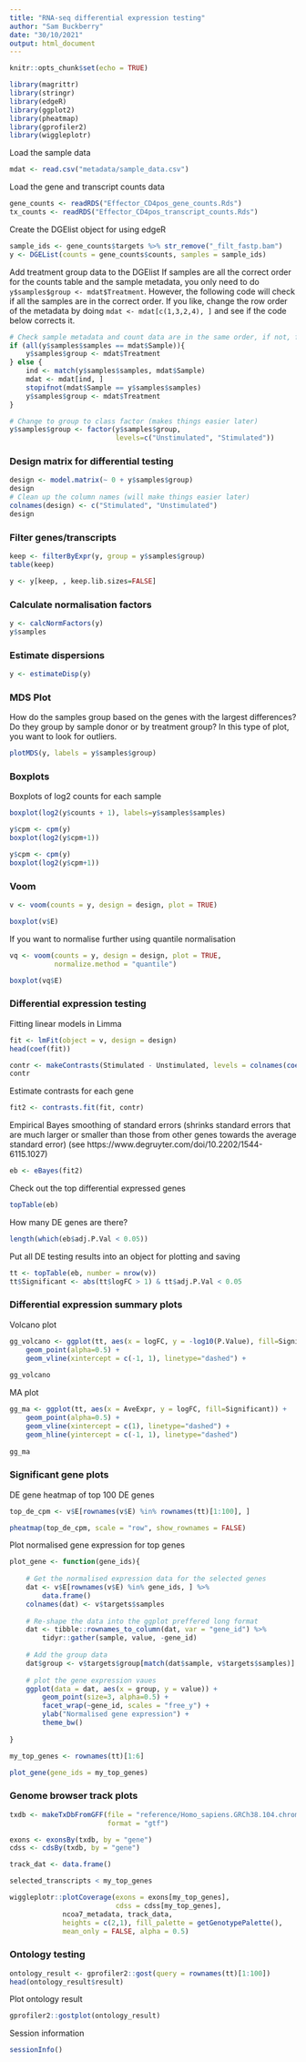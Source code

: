 ```yaml
---
title: "RNA-seq differential expression testing"
author: "Sam Buckberry"
date: "30/10/2021"
output: html_document
---
```


```r
knitr::opts_chunk$set(echo = TRUE)
```

```r
library(magrittr)
library(stringr)
library(edgeR)
library(ggplot2)
library(pheatmap)
library(gprofiler2)
library(wiggleplotr)
```

Load the sample data
```r
mdat <- read.csv("metadata/sample_data.csv")
```

Load the gene and transcript counts data
```r
gene_counts <- readRDS("Effector_CD4pos_gene_counts.Rds") 
tx_counts <- readRDS("Effector_CD4pos_transcript_counts.Rds")
```

Create the DGElist object for using edgeR
```r
sample_ids <- gene_counts$targets %>% str_remove("_filt_fastp.bam")
y <- DGEList(counts = gene_counts$counts, samples = sample_ids)

```

Add treatment group data to the DGElist
If samples are all the correct order for the counts table and the sample metadata, you only need to do `y$samples$group <- mdat$Treatment`. However, the following code will check if all the samples are in the correct order. If you like, change the row order of the metadata by doing `mdat <- mdat[c(1,3,2,4), ]` and see if the code below corrects it. 

```r

# Check sample metadata and count data are in the same order, if not, fix. 
if (all(y$samples$samples == mdat$Sample)){
    y$samples$group <- mdat$Treatment
} else {
    ind <- match(y$samples$samples, mdat$Sample)
    mdat <- mdat[ind, ]
    stopifnot(mdat$Sample == y$samples$samples)
    y$samples$group <- mdat$Treatment
}

# Change to group to class factor (makes things easier later)
y$samples$group <- factor(y$samples$group,
                          levels=c("Unstimulated", "Stimulated"))


```

### Design matrix for differential testing
```r
design <- model.matrix(~ 0 + y$samples$group)
design
# Clean up the column names (will make things easier later)
colnames(design) <- c("Stimulated", "Unstimulated")
design
```

### Filter genes/transcripts

```r
keep <- filterByExpr(y, group = y$samples$group)
table(keep)

y <- y[keep, , keep.lib.sizes=FALSE]
```

### Calculate normalisation factors
```r
y <- calcNormFactors(y)
y$samples
```

### Estimate dispersions
```r
y <- estimateDisp(y)
```

### MDS Plot
How do the samples group based on the genes with the largest differences? Do they group by sample donor or by treatment group? In this type of plot, you want to look for outliers. 

```r
plotMDS(y, labels = y$samples$group)
```

### Boxplots

Boxplots of log2 counts for each sample
```r
boxplot(log2(y$counts + 1), labels=y$samples$samples)
```

```r
y$cpm <- cpm(y)
boxplot(log2(y$cpm+1))
```

```r
y$cpm <- cpm(y)
boxplot(log2(y$cpm+1))
```

### Voom
```r
v <- voom(counts = y, design = design, plot = TRUE)
```


```r
boxplot(v$E)
```

If you want to normalise further using quantile normalisation
```r
vq <- voom(counts = y, design = design, plot = TRUE,
           normalize.method = "quantile")
```

```r
boxplot(vq$E)
```



### Differential expression testing

Fitting linear models in Limma
```r
fit <- lmFit(object = v, design = design)
head(coef(fit))
```
```r
contr <- makeContrasts(Stimulated - Unstimulated, levels = colnames(coef(fit)))
contr
```

Estimate contrasts for each gene
```r
fit2 <- contrasts.fit(fit, contr)
```

Empirical Bayes smoothing of standard errors (shrinks standard errors that are much larger or smaller than those from other genes towards the average standard error) (see https://www.degruyter.com/doi/10.2202/1544-6115.1027)
```r
eb <- eBayes(fit2)
```

Check out the top differential expressed genes
```r
topTable(eb)
```

How many DE genes are there?
```r
length(which(eb$adj.P.Val < 0.05))
```

Put all DE testing results into an object for plotting and saving
```r
tt <- topTable(eb, number = nrow(v))
tt$Significant <- abs(tt$logFC > 1) & tt$adj.P.Val < 0.05
```

### Differential expression summary plots

Volcano plot
```r
gg_volcano <- ggplot(tt, aes(x = logFC, y = -log10(P.Value), fill=Significant)) +
    geom_point(alpha=0.5) +
    geom_vline(xintercept = c(-1, 1), linetype="dashed") +
    
gg_volcano
```

MA plot
```r
gg_ma <- ggplot(tt, aes(x = AveExpr, y = logFC, fill=Significant)) +
    geom_point(alpha=0.5) +
    geom_vline(xintercept = c(1), linetype="dashed") +
    geom_hline(yintercept = c(-1, 1), linetype="dashed")
    
gg_ma
```

### Significant gene plots

DE gene heatmap of top 100 DE genes
```r
top_de_cpm <- v$E[rownames(v$E) %in% rownames(tt)[1:100], ]

pheatmap(top_de_cpm, scale = "row", show_rownames = FALSE)
```

Plot normalised gene expression for top genes
```r
plot_gene <- function(gene_ids){
    
    # Get the normalised expression data for the selected genes
    dat <- v$E[rownames(v$E) %in% gene_ids, ] %>% 
        data.frame()
    colnames(dat) <- v$targets$samples
    
    # Re-shape the data into the ggplot preffered long format
    dat <- tibble::rownames_to_column(dat, var = "gene_id") %>%
        tidyr::gather(sample, value, -gene_id)
    
    # Add the group data
    dat$group <- v$targets$group[match(dat$sample, v$targets$samples)]
    
    # plot the gene expression vaues
    ggplot(data = dat, aes(x = group, y = value)) + 
        geom_point(size=3, alpha=0.5) +
        facet_wrap(~gene_id, scales = "free_y") +
        ylab("Normalised gene expression") +
        theme_bw()
        
}

my_top_genes <- rownames(tt)[1:6]

plot_gene(gene_ids = my_top_genes)

```

### Genome browser track plots
```r
txdb <- makeTxDbFromGFF(file = "reference/Homo_sapiens.GRCh38.104.chromosome.22.gtf.gz",
                        format = "gtf")

exons <- exonsBy(txdb, by = "gene")
cdss <- cdsBy(txdb, by = "gene")

track_dat <- data.frame()

selected_transcripts < my_top_genes

wiggleplotr::plotCoverage(exons = exons[my_top_genes],
                          cdss = cdss[my_top_genes], 
             ncoa7_metadata, track_data,
             heights = c(2,1), fill_palette = getGenotypePalette(),
             mean_only = FALSE, alpha = 0.5)

```

### Ontology testing
```r
ontology_result <- gprofiler2::gost(query = rownames(tt)[1:100])
head(ontology_result$result)
```

Plot ontology result
```r
gprofiler2::gostplot(ontology_result)
```


Session information
```r
sessionInfo()
```

